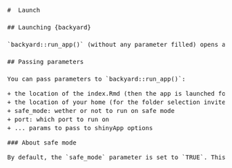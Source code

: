 <pre id="mod_home_pageui-mod_chapterui-mod_editable_rmdui-out" class="shiny-text-output noplaceholder shiny-bound-output" style="line-height: 1.42857;">#  Launch

## Launching {backyard}

`backyard::run_app()` (without any parameter filled) opens an invite box that can either be used for + creating a new bookdown: then you'll need to point to the folder where you want your bookdown to be saved, and add a folder name. In that case the default Bookdown template is used+ point to an Index.Rmd of a bookdown already present on the machine

## Passing parameters

You can pass parameters to `backyard::run_app()`:</pre><pre id="mod_home_pageui-mod_chapterui-mod_editable_rmdui-out" class="shiny-text-output noplaceholder shiny-bound-output" style="line-height: 1.42857;">+ the location of the index.Rmd (then the app is launched for this bookdown) 
+ the location of your home (for the folder selection invite, default is `.`)
+ safe_mode: wether or not to run on safe mode
+ port: which port to run on
+ ... params to pass to shinyApp options</pre><pre id="mod_home_pageui-mod_chapterui-mod_editable_rmdui-out" class="shiny-text-output noplaceholder shiny-bound-output" style="line-height: 1.42857;">### About safe mode</pre><pre id="mod_home_pageui-mod_chapterui-mod_editable_rmdui-out" class="shiny-text-output noplaceholder shiny-bound-output" style="line-height: 1.42857;">By default, the `safe_mode` parameter is set to `TRUE`. This mode creates, at launch time, a copy (in `{path}/backyard_copy`) of your current version of the bookdown folder. That way, if ever you do something wrong during your backyard session, you can still go back to the previous version.
 </pre>
